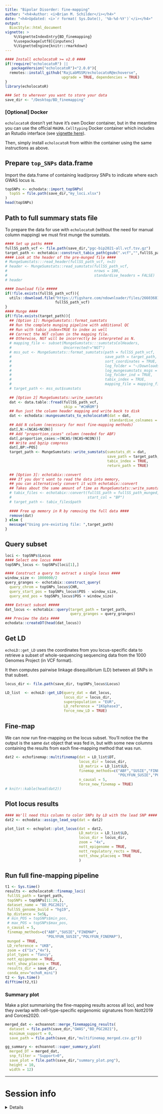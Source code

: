 ```yaml
---
title: "Bipolar Disorder: fine-mapping" 
author: "<h4>Author: <i>Brian M. Schilder</i></h4>" 
date: "<h4>Updated: <i>`r format( Sys.Date(), '%b-%d-%Y')`</i></h4>"
output:
  BiocStyle::html_document
vignette: >
    %\VignetteIndexEntry{BD_finemapping} 
    %\usepackage[utf8]{inputenc}
    %\VignetteEngine{knitr::rmarkdown}
---
```



```r
#### Install echolocatoR >= v2.0 ####
if(!require("echolocatoR") || 
   packageVersion("echolocatoR")<"2.0.0"){
  remotes::install_github("RajLabMSSM/echolocatoR@echoverse", 
                          upgrade = TRUE, dependencies = TRUE)    
}  
library(echolocatoR) 

### Set to wherever you want to store your data 
save_dir <- "/Desktop/BD_finemapping"
```

### [Optional] Docker

`echolocatoR` doesn't yet have it's own Docker container, 
but in the meantime you can use the official `MAGMA.Celltyping` Docker container which includes an Rstudio interface (see [vignette here](https://neurogenomics.github.io/MAGMA_Celltyping/articles/docker)).  

Then, simply install `echolocatoR` from within the container 
using the same instructions as above.

 
## Prepare `top_SNPs` data.frame   

Import the data.frame of containing lead/proxy SNPs to indicate where each GWAS locus is. 
 
```r
topSNPs <- echodata::import_topSNPs(
  topSS = file.path(save_dir,"my_loci.xlsx")
)
head(topSNPs)
```

## Path to full summary stats file  
 
To prepare the data for use with `echolocatoR` 
(without the need for manual column mapping) we must first munge the sumstats.

```r
#### Set up paths ####
fullSS_path_vcf <- file.path(save_dir,"pgc-bip2021-all.vcf.tsv.gz")
target_path <- echotabix::construct_tabix_path(gsub(".vcf","",fullSS_path_vcf))
#### Look at the header of the pre-munged file ####
# MungeSumstats:::read_header(fullSS_path_vcf, n=3)
# header <- MungeSumstats::read_sumstats(fullSS_path_vcf, 
#                                        nrows = 100, 
#                                        standardise_headers = FALSE)
# header

#### Download file #####
if(!file.exists(fullSS_path_vcf)){
  utils::download.file("https://figshare.com/ndownloader/files/26603681",
                       fullSS_path_vcf)
}
#### Munge ####
if(!file.exists(target_path)){ 
  ## [Option 1]: MungeSumstats::format_sumstats
  ## Run the complete munging pipeline with additional QC
  ## Run with tabix_index=TRUE to index as well
  ## Correct the NGT column in the mapping file.
  ## Otherwise, NGT will be incorrectly be interpreted as N.
  # mapping_file <- subset(MungeSumstats:::sumstatsColHeaders,
  #                        Uncorrected!="NGT")
  # mss_out <- MungeSumstats::format_sumstats(path = fullSS_path_vcf,
  #                                           save_path = target_path,
  #                                           sort_coordinates = TRUE,
  #                                           log_folder = "~/Downloads/munge_logs",
  #                                           log_mungesumstats_msgs = TRUE,
  #                                           log_folder_ind = TRUE,
  #                                           tabix_index = TRUE,
  #                                           mapping_file = mapping_file)
  # target_path <- mss_out$sumstats
  
  ## [Option 2] MungeSumstats::write_sumstats 
  dat <- data.table::fread(fullSS_path_vcf, 
                           skip = "#CHROM") 
  ## Run just the column header mapping and write back to disk 
  dat <- echodata::mungesumstats_to_echolocatoR(dat = dat, 
                                                standardise_colnames = TRUE) 
  ## Add N column (necessary for most fine-mapping methods)
  dat[,N:=(NCAS+NCON)]
  ## Add "proportion_cases" column (needed for ABF)
  dat[,proportion_cases:=(NCAS/(NCAS+NCON))]
  ## Write and bgzip compress
  dat[,BP:=POS]
  target_path <- MungeSumstats::write_sumstats(sumstats_dt = dat,
                                               save_path = target_path,
                                               tabix_index = TRUE,
                                               return_path = TRUE)  
  
  ## [Option 3]: echotabix::convert
  ### If you don't want to read the data into memory, 
  ## you can alternatively convert it with echotabix::convert
  ## Takes about the same amount of time as MungeSumstats::write_sumstats method
  # tabix_files <- echotabix::convert(fullSS_path = fullSS_path_munged, 
  #                                   start_col = "BP")
  # target_path <- tabix_files$path
  
  #### Free up memory in R by removing the full data ####
  remove(dat)
} else {
  message("Using pre-existing file: ",target_path)
} 
```

## Query subset

```r
loci <- topSNPs$Locus
#### Select one locus ####
topSNPs_locus <- topSNPs[loci[1],]

#### Construct a query to extract a single locus ####
window_size <- 1000000/2
query_granges <- echotabix::construct_query(
  query_chrom = topSNPs_locus$CHR, 
  query_start_pos = topSNPs_locus$POS - window_size, 
  query_end_pos = topSNPs_locus$POS + window_size)

#### Extract subset #####
dat_locus <- echotabix::query(target_path = target_path, 
                              query_granges = query_granges) 
### Preview the data ####
echodata::createDT(head(dat_locus))
```

## Get LD

`echoLD::get_LD` uses the coordinates from you locus-specific data to retrieve a subset of whole-sequencing sequencing data from the 1000 Genomes Project (in VCF format).

It then computes pairwise linkage disequilibrium (LD) between all SNPs in that 
subset.

```r
locus_dir <- file.path(save_dir, topSNPs_locus$Locus) 

LD_list  <- echoLD::get_LD(query_dat = dat_locus,
                           locus_dir = locus_dir,
                           superpopulation = "EUR",
                           LD_reference = "1KGphase3", 
                           force_new_LD = TRUE) 
```

## Fine-map

We can now run fine-mapping on the locus subset. You'll notice the the output
is the same `dat` object that was fed in, but with some new columns containing 
the results from each fine-mapping method that was run.

```r
dat2 <- echofinemap::multifinemap(dat = LD_list$DT,
                                  locus_dir = locus_dir,  
                                  LD_matrix = LD_list$LD, 
                                  finemap_methods=c("ABF","SUSIE","FINEMAP",
                                                    "POLYFUN_SUSIE","POLYFUN_FINEMAP"),
                                  n_causal = 5,
                                  force_new_finemap = TRUE)
# knitr::kable(head(dat2))
```

## Plot locus results

```r
#### We'll need this column to color SNPs by LD with the lead SNP ####
dat2 <- echodata::assign_lead_snp(dat = dat2)

plot_list <- echoplot::plot_locus(dat = dat2, 
                                  LD_matrix = LD_list$LD,
                                  locus_dir = locus_dir,
                                  zoom = "4x",
                                  nott_epigenome = TRUE,
                                  nott_regulatory_rects = TRUE,
                                  nott_show_placseq = TRUE
                                  ) 
```




## Run full fine-mapping pipeline   

```r

t1 <- Sys.time()
results <- echolocatoR::finemap_loci(
 fullSS_path = target_path,
 topSNPs = topSNPs[11:30,],
 dataset_name = "BD_PGC2021",
 fullSS_genome_build = "hg19",
 bp_distance = 5e5L,
 # min_POS = topSNPs$min_pos,
 # max_POS = topSNPs$max_pos,
 n_causal = 5,
 finemap_methods=c("ABF","SUSIE","FINEMAP",
                   "POLYFUN_SUSIE","POLYFUN_FINEMAP"),
 munged = TRUE,
 LD_reference = "UKB",
 zoom = c("1x","4x"),
 plot_types = "fancy",
 nott_epigenome = TRUE, 
 nott_show_placseq = TRUE,
 results_dir = save_dir,
 conda_env="echoR_mini")
t2 <- Sys.time()
difftime(t2,t1)

```

### Summary plot

Make a plot summarising the fine-mapping results across all loci, 
and how they overlap with cell-type-specific epigenomic signatures
from Nott2019 and Corces2020.

```r
merged_dat <- echoannot::merge_finemapping_results(
  dataset = file.path(save_dir,"GWAS","BD_PGC2021"), 
  minimum_support = 0, 
  save_path = file.path(save_dir,"multifinemap_merged.csv.gz"))

gg_summary <- echoannot::super_summary_plot(
  merged_DT = merged_dat,
  snp_filter = "Support>0",
  save_plot = file.path(save_dir,"summary_plot.png"), 
  height = 10,
  width = 12)
```


<hr>

# Session info  

<details>

```r
utils::sessionInfo()
```

</details>

<br>

